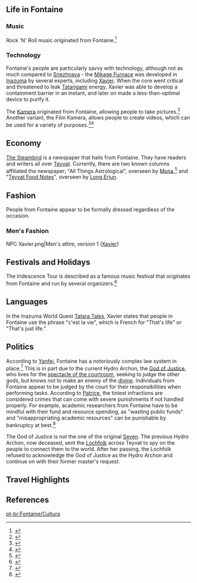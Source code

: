 {{RegionTabs}}
==Life in Fontaine==
===Music===
Rock 'N' Roll music originated from Fontaine.<ref>{{Ref/VO|Xinyan|About Xinyan: Rock 'N' Roll}}</ref>

===Technology===
Fontaine's people are particularly savvy with technology, although not as much compared to [[Snezhnaya]] - the [[Mikage Furnace]] was developed in [[Inazuma]] by several experts, including [[Xavier]]. When the core went critical and threatened to leak [[Tatarigami]] energy, Xavier was able to develop a containment barrier in an instant, and later on made a less-than-optimal device to purify it.

The [[Kamera]] originated from Fontaine, allowing people to take pictures.<ref>{{Ref/Quest|Snapshots}}</ref> Another variant, the Film Kamera, allows people to create videos, which can be used for a variety of purposes.<ref>{{Ref/Quest|Tatara Tales (Quest)}}</ref><ref>{{Ref/Quest|"The Seventh Samurai"}}</ref>

==Economy==
[[The Steambird]] is a newspaper that hails from Fontaine. They have readers and writers all over [[Teyvat]]. Currently, there are two known columns affiliated the newspaper; "All Things Astrological", overseen by [[Mona]],<ref>{{Ref/CS|Mona|All Things Astrological}}</ref> and "[[The Steambird#Teyvat Food Notes|Teyvat Food Notes]]", overseen by [[Traveler|Long Erjun]].

==Fashion==
People from Fontaine appear to be formally dressed regardless of the occasion.

===Men's Fashion===
<gallery hideaddbutton="true" captionalign="center">
NPC Xavier.png|Men's attire, version 1 ([[Xavier]])
</gallery>

==Festivals and Holidays==
The Iridescence Tour is described as a famous music festival that originates from Fontaine and run by several organizers.<ref>{{Ref/Quest|A Tricky Situation}}</ref>

==Languages==
In the Inazuma World Quest [[Tatara Tales]], Xavier states that people in Fontaine use the phrase "c'est la vie", which is French for "That's life" or "That's just life."

==Politics==
According to [[Yanfei]], Fontaine has a notoriously complex law system in place.<ref>{{Ref/VO|Yanfei|About Us: Relationships}}</ref> This is in part due to the current Hydro Archon, the [[God of Justice]], who lives for the [[Court of Fontaine|spectacle of the courtroom]], seeking to judge the other gods, but knows not to make an enemy of the [[Celestia|divine]]. Individuals from Fontaine appear to be judged by the court for their responsibilities when performing tasks. According to [[Patrice]], the tiniest infractions are considered crimes that can come with severe punishments if not handled properly. For example, academic researchers from Fontaine have to be mindful with their fund and resource spending, as "wasting public funds" and "misappropriating academic resources" can be punishable by bankruptcy at best.<ref>{{Ref/Quest|Vibro-Crystal Projections}}</ref>

The God of Justice is not the one of the original [[The Seven|Seven]]. The previous Hydro Archon, now deceased, sent the [[Lochfolk]] across Teyvat to spy on the people to connect them to the world. After her passing, the Lochfolk refused to acknowledge the God of Justice as the Hydro Archon and continue on with their former master's request.

==Travel Highlights==

==References==
{{Reflist|2}}

[[pt-br:Fontaine/Cultura]]